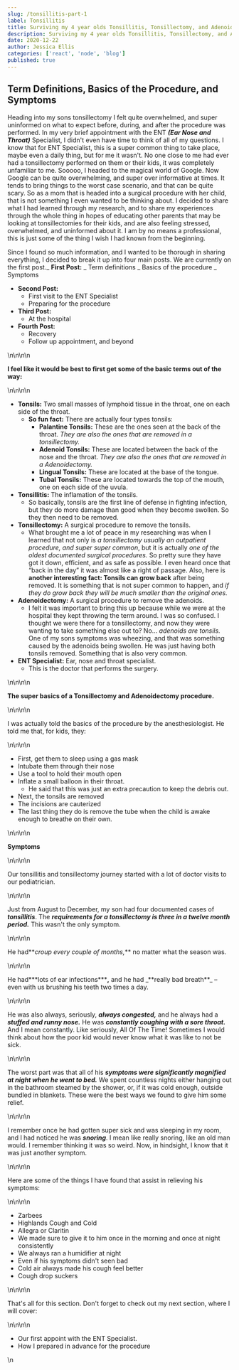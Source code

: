 ```yaml
---
slug: /tonsillitis-part-1
label: Tonsillitis
title: Surviving my 4 year olds Tonsillitis, Tonsillectomy, and Adenoidectomy! (Part 1)
description: Surviving my 4 year olds Tonsillitis, Tonsillectomy, and Adenoidectomy! (Part 1)
date: 2020-12-22
author: Jessica Ellis
categories: ['react', 'node', 'blog']
published: true
---
```


## Term Definitions, Basics of the Procedure, and Symptoms

Heading into my sons tonsillectomy I felt quite overwhelmed, and super uninformed on what to expect before, during, and after the procedure was performed. In my very brief appointment with the ENT **_(Ear Nose and Throat)_** Specialist, I didn't even have time to think of all of my questions. I know that for ENT Specialist, this is a super common thing to take place, maybe even a daily thing, but for me it wasn't. No one close to me had ever had a tonsillectomy performed on them or their kids, it was completely unfamiliar to me. Sooooo, I headed to the magical world of Google. Now Google can be quite overwhelming, and super over informative at times. It tends to bring things to the worst case scenario, and that can be quite scary. So as a mom that is headed into a surgical procedure with her child, that is not something I even wanted to be thinking about. I decided to share what I had learned through my research, and to share my experiences through the whole thing in hopes of educating other parents that may be looking at tonsillectomies for their kids, and are also feeling stressed, overwhelmed, and uninformed about it. I am by no means a professional, this is just some of the thing I wish I had known from the beginning.

Since I found so much information, and I wanted to be thorough in sharing everything, I decided to break it up into four main posts. We are currently on the first post._ **First Post:**
_ Term definitions
_ Basics of the procedure
_ Symptoms

- **Second Post:**
  - First visit to the ENT Specialist
  - Preparing for the procedure
- **Third Post:**
  - At the hospital
- **Fourth Post:**
  - Recovery
  - Follow up appointment, and beyond

\n\n\n\n

**I feel like it would be best to first get some of the basic terms out of the way:**

\n\n\n\n

- **Tonsils:** Two small masses of lymphoid tissue in the throat, one on each side of the throat.
  - **So fun fact:** There are actually four types tonsils:
    - **Palantine Tonsils:** These are the ones seen at the back of the throat. _They are also the ones that are removed in a tonsillectomy._
    - **Adenoid Tonsils:** These are located between the back of the nose and the throat. _They are also the ones that are removed in a Adenoidectomy._
    - **Lingual Tonsils:** These are located at the base of the tongue.
    - **Tubal Tonsils:** These are located towards the top of the mouth, one on each side of the uvula.
- **Tonsillitis:** The inflamation of the tonsils.
  - So basically, tonsils are the first line of defense in fighting infection, but they do more damage than good when they become swollen. So they then need to be removed.
- **Tonsillectomy:** A surgical procedure to remove the tonsils.
  - What brought me a lot of peace in my researching was when I learned that not only is _a tonsillectomy usually an outpatient procedure, and super super common_, but it is actually _one of the oldest documented surgical procedures._ So pretty sure they have got it down, efficient, and as safe as possible. I even heard once that “back in the day” it was almost like a right of passage. Also, here is **another interesting fact: Tonsils can grow back** after being removed. It is something that is not super common to happen, and _if they do grow back they will be much smaller than the original ones._
- **Adenoidectomy:** A surgical procedure to remove the adenoids.
  - I felt it was important to bring this up because while we were at the hospital they kept throwing the term around. I was so confused. I thought we were there for a tonsillectomy, and now they were wanting to take something else out to? No... _adenoids are tonsils._ One of my sons symptoms was wheezing, and that was something caused by the adenoids being swollen. He was just having both tonsils removed. Something that is also very common.
- **ENT Specialist:** Ear, nose and throat specialist.
  - This is the doctor that performs the surgery.

\n\n\n\n

**The super basics of a Tonsillectomy and Adenoidectomy procedure.**

\n\n\n\n

I was actually told the basics of the procedure by the anesthesiologist. He told me that, for kids, they:

\n\n\n\n

- First, get them to sleep using a gas mask
- Intubate them through their nose
- Use a tool to hold their mouth open
- Inflate a small balloon in their throat.
  - He said that this was just an extra precaution to keep the debris out.
- Next, the tonsils are removed
- The incisions are cauterized
- The last thing they do is remove the tube when the child is awake enough to breathe on their own.

\n\n\n\n

**Symptoms**

\n\n\n\n

Our tonsillitis and tonsillectomy journey started with a lot of doctor visits to our pediatrician.

\n\n\n\n

Just from August to December, my son had four documented cases of **_tonsillitis_**. The _**requirements for a tonsillectomy is three in a twelve month period.**_ This wasn\'t the only symptom.

\n\n\n\n

He had**_croup every couple of months,_** no matter what the season was.

\n\n\n\n

He had**\*lots of ear infections\*\*\***,** and he had \_**really bad breath\*\*\_ – even with us brushing his teeth two times a day.

\n\n\n\n

He was also always, seriously, _**always congested,**_ and he always had a _**stuffed and runny nose.**_ He was _**constantly coughing with a sore throat.**_ And I mean constantly. Like seriously, All Of The Time! Sometimes I would think about how the poor kid would never know what it was like to not be sick.

\n\n\n\n

The worst part was that all of his _**symptoms were significantly magnified at night when he went to bed.**_ We spent countless nights either hanging out in the bathroom steamed by the shower, or, if it was cold enough, outside bundled in blankets. These were the best ways we found to give him some relief.

\n\n\n\n

I remember once he had gotten super sick and was sleeping in my room, and I had noticed he was _**snoring**_. I mean like really snoring, like an old man would. I remember thinking it was so weird. Now, in hindsight, I know that it was just another symptom.

\n\n\n\n

Here are some of the things I have found that assist in relieving his symptoms:

\n\n\n\n

- Zarbees
- Highlands Cough and Cold
- Allegra or Claritin
- We made sure to give it to him once in the morning and once at night consistently
- We always ran a humidifier at night
- Even if his symptoms didn\'t seen bad
- Cold air always made his cough feel better
- Cough drop suckers

\n\n\n\n

That\'s all for this section. Don\'t forget to check out my next section, where I will cover:

\n\n\n\n

- Our first appoint with the ENT Specialist.
- How I prepared in advance for the procedure

\n
